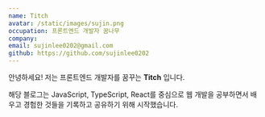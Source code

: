 ```yaml
---
name: Titch
avatar: /static/images/sujin.png
occupation: 프론트엔드 개발자 꿈나무
company:
email: sujinlee0202@gmail.com
github: https://github.com/sujinlee0202
---
```


안녕하세요! 저는 프론트엔드 개발자를 꿈꾸는 **Titch** 입니다.

해당 블로그는 JavaScript, TypeScript, React를 중심으로 웹 개발을 공부하면서 배우고 경험한 것들을 기록하고 공유하기 위해 시작했습니다.
